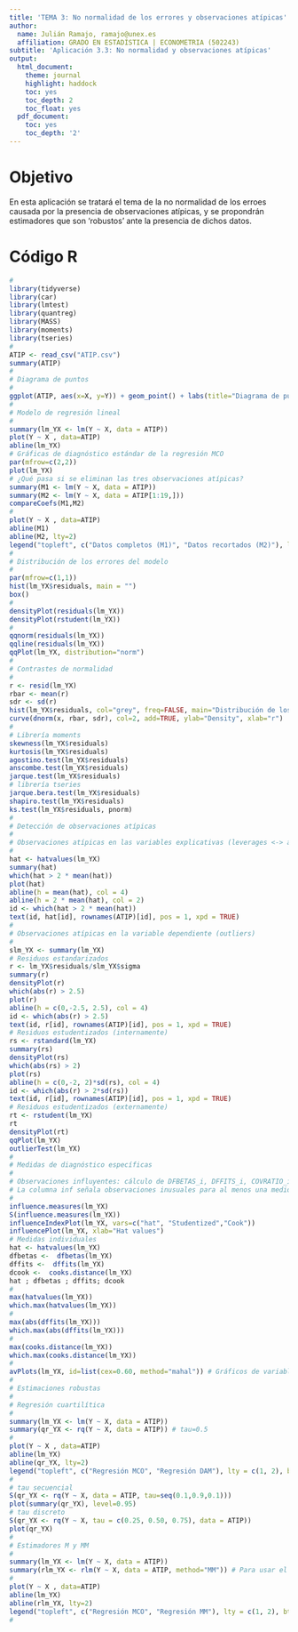 ```yaml
---
title: 'TEMA 3: No normalidad de los errores y observaciones atípicas'
author:
  name: Julián Ramajo, ramajo@unex.es
  affiliation: GRADO EN ESTADÍSTICA | ECONOMETRIA (502243)
subtitle: 'Aplicación 3.3: No normalidad y observaciones atípicas'
output:
  html_document:
    theme: journal
    highlight: haddock
    toc: yes
    toc_depth: 2
    toc_float: yes
  pdf_document:
    toc: yes
    toc_depth: '2'
---
```


# Objetivo

En esta aplicación se tratará el tema de la no normalidad de los erroes causada por la presencia de observaciones atípicas, y se propondrán estimadores que son 'robustos' ante la presencia de dichos datos.

# Código R

```r
#
library(tidyverse)
library(car)
library(lmtest)
library(quantreg)
library(MASS)
library(moments)
library(tseries)
#
ATIP <- read_csv("ATIP.csv")
summary(ATIP)
#
# Diagrama de puntos
#
ggplot(ATIP, aes(x=X, y=Y)) + geom_point() + labs(title="Diagrama de puntos", x="X", y="Y")
#
# Modelo de regresión lineal
#
summary(lm_YX <- lm(Y ~ X, data = ATIP))
plot(Y ~ X , data=ATIP)
abline(lm_YX)
# Gráficas de diagnóstico estándar de la regresión MCO
par(mfrow=c(2,2))
plot(lm_YX)
# ¿Qué pasa si se eliminan las tres observaciones atípicas?
summary(M1 <- lm(Y ~ X, data = ATIP))
summary(M2 <- lm(Y ~ X, data = ATIP[1:19,]))
compareCoefs(M1,M2)
#
plot(Y ~ X , data=ATIP)
abline(M1)
abline(M2, lty=2)
legend("topleft", c("Datos completos (M1)", "Datos recortados (M2)"), lty = c(1, 2), bty = "n")
#
# Distribución de los errores del modelo
#
par(mfrow=c(1,1))
hist(lm_YX$residuals, main = "")
box()
#
densityPlot(residuals(lm_YX))
densityPlot(rstudent(lm_YX))
#
qqnorm(residuals(lm_YX))
qqline(residuals(lm_YX))
qqPlot(lm_YX, distribution="norm")
#
# Contrastes de normalidad
#
r <- resid(lm_YX)
rbar <- mean(r)
sdr <- sd(r)
hist(lm_YX$residuals, col="grey", freq=FALSE, main="Distribución de los residuos", ylab="Densidad estimada", xlab="residuos")
curve(dnorm(x, rbar, sdr), col=2, add=TRUE, ylab="Density", xlab="r")
#
# Librería moments
skewness(lm_YX$residuals)
kurtosis(lm_YX$residuals)
agostino.test(lm_YX$residuals)
anscombe.test(lm_YX$residuals)
jarque.test(lm_YX$residuals)
# librería tseries
jarque.bera.test(lm_YX$residuals)
shapiro.test(lm_YX$residuals)
ks.test(lm_YX$residuals, pnorm)
#
# Detección de observaciones atípicas
#
# Observaciones atípicas en las variables explicativas (leverages <-> apalancamiento)
#
hat <- hatvalues(lm_YX)
summary(hat)
which(hat > 2 * mean(hat))
plot(hat)
abline(h = mean(hat), col = 4)
abline(h = 2 * mean(hat), col = 2)
id <- which(hat > 2 * mean(hat))
text(id, hat[id], rownames(ATIP)[id], pos = 1, xpd = TRUE)
#
# Observaciones atípicas en la variable dependiente (outliers)
#
slm_YX <- summary(lm_YX)
# Residuos estandarizados
r <- lm_YX$residuals/slm_YX$sigma
summary(r)
densityPlot(r)
which(abs(r) > 2.5)
plot(r)
abline(h = c(0,-2.5, 2.5), col = 4)
id <- which(abs(r) > 2.5)
text(id, r[id], rownames(ATIP)[id], pos = 1, xpd = TRUE)
# Residuos estudentizados (internamente)
rs <- rstandard(lm_YX)
summary(rs)
densityPlot(rs)
which(abs(rs) > 2)
plot(rs)
abline(h = c(0,-2, 2)*sd(rs), col = 4)
id <- which(abs(r) > 2*sd(rs))
text(id, r[id], rownames(ATIP)[id], pos = 1, xpd = TRUE)
# Residuos estudentizados (externamente)
rt <- rstudent(lm_YX)
rt
densityPlot(rt)
qqPlot(lm_YX)
outlierTest(lm_YX)
#
# Medidas de diagnóstico específicas
#
# Observaciones influyentes: cálculo de DFBETAS_i, DFFITS_i, COVRATIO_i, DCOOK_i y h_i
# La columna inf señala observaciones inusuales para al menos una medida
#
influence.measures(lm_YX)
S(influence.measures(lm_YX))
influenceIndexPlot(lm_YX, vars=c("hat", "Studentized","Cook"))
influencePlot(lm_YX, xlab="Hat values")
# Medidas individuales
hat <- hatvalues(lm_YX)
dfbetas <-  dfbetas(lm_YX)
dffits <-  dffits(lm_YX)
dcook <-  cooks.distance(lm_YX)
hat ; dfbetas ; dffits; dcook
#
max(hatvalues(lm_YX))
which.max(hatvalues(lm_YX))
#
max(abs(dffits(lm_YX)))
which.max(abs(dffits(lm_YX)))
#
max(cooks.distance(lm_YX))
which.max(cooks.distance(lm_YX))
#
avPlots(lm_YX, id=list(cex=0.60, method="mahal")) # Gráficos de variable añadida, buscando casos influyentes
#
# Estimaciones robustas
#
# Regresión cuartilítica
#
summary(lm_YX <- lm(Y ~ X, data = ATIP))
summary(qr_YX <- rq(Y ~ X, data = ATIP)) # tau=0.5
#
plot(Y ~ X , data=ATIP)
abline(lm_YX)
abline(qr_YX, lty=2)
legend("topleft", c("Regresión MCO", "Regresión DAM"), lty = c(1, 2), bty = "n")
#
# tau secuencial
S(qr_YX <- rq(Y ~ X, data = ATIP, tau=seq(0.1,0.9,0.1)))
plot(summary(qr_YX), level=0.95)
# tau discreto
S(qr_YX <- rq(Y ~ X, tau = c(0.25, 0.50, 0.75), data = ATIP))
plot(qr_YX)
#
# Estimadores M y MM
#
summary(lm_YX <- lm(Y ~ X, data = ATIP))
summary(rlm_YX <- rlm(Y ~ X, data = ATIP, method="MM")) # Para usar el estimador M usar method="M"
#
plot(Y ~ X , data=ATIP)
abline(lm_YX)
abline(rlm_YX, lty=2)
legend("topleft", c("Regresión MCO", "Regresión MM"), lty = c(1, 2), bty = "n")
#
```
